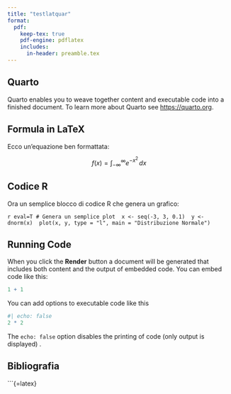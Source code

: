 ```yaml
---
title: "testlatquar"
format:
  pdf:
    keep-tex: true
    pdf-engine: pdflatex
    includes:
      in-header: preamble.tex
---
```


## Quarto

Quarto enables you to weave together content and executable code into a finished document. To learn more about Quarto see <https://quarto.org>.

## Formula in LaTeX

Ecco un'equazione ben formattata:

$$
f(x) = \int_{-\infty}^{\infty} e^{-x^2} \, dx
$$

## Codice R

Ora un semplice blocco di codice R che genera un grafico:

`r eval=T # Genera un semplice plot  x <- seq(-3, 3, 0.1)  y <- dnorm(x)  plot(x, y, type = "l", main = "Distribuzione Normale")`

## Running Code

When you click the **Render** button a document will be generated that includes both content and the output of embedded code. You can embed code like this:

```r
1 + 1
```

You can add options to executable code like this

```r
#| echo: false
2 * 2
```

The `echo: false` option disables the printing of code (only output is displayed) \citep{einstein1905}.


## Bibliografia

```{=latex}
\begin{thebibliography}{}

\bibitem{einstein1905}
Albert Einstein,
\textit{Zur Elektrodynamik bewegter Körper},
Annalen der Physik, 1905.
w
\end{thebibliography}

